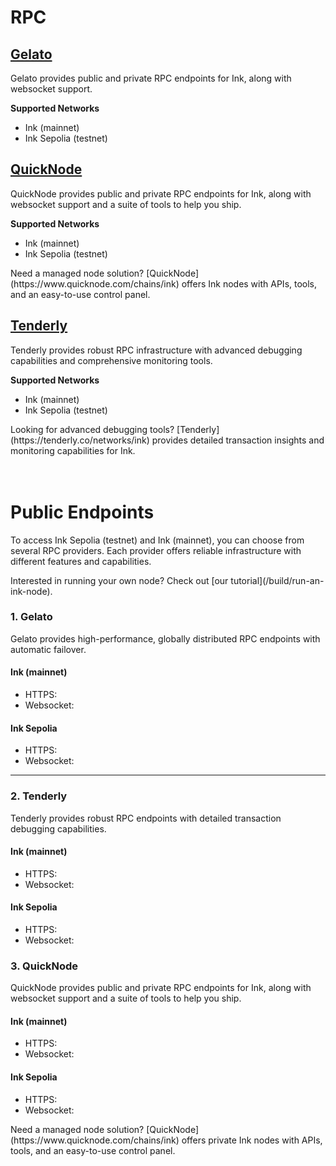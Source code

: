 
# RPC

## [Gelato](https://gelato.network)

Gelato provides public and private RPC endpoints for Ink, along with websocket support.

**Supported Networks**

- Ink (mainnet)
- Ink Sepolia (testnet)

## [QuickNode](https://www.quicknode.com)

QuickNode provides public and private RPC endpoints for Ink, along with websocket support and a suite of tools to help you ship.

**Supported Networks**

- Ink (mainnet)
- Ink Sepolia (testnet)

<Callout type="info">
  Need a managed node solution?
  [QuickNode](https://www.quicknode.com/chains/ink) offers Ink nodes with APIs,
  tools, and an easy-to-use control panel.
</Callout>

## [Tenderly](https://tenderly.co)

Tenderly provides robust RPC infrastructure with advanced debugging capabilities and comprehensive monitoring tools.

**Supported Networks**

- Ink (mainnet)
- Ink Sepolia (testnet)

<Callout type="info">
  Looking for advanced debugging tools?
  [Tenderly](https://tenderly.co/networks/ink) provides detailed transaction
  insights and monitoring capabilities for Ink.
</Callout>

<br />
<br />
<br />

# Public Endpoints

To access Ink Sepolia (testnet) and Ink (mainnet), you can choose from several RPC providers. Each provider offers reliable infrastructure with different features and capabilities.

<Callout type="info" emoji="ℹ️">
  Interested in running your own node? Check out [our
  tutorial](/build/run-an-ink-node).
</Callout>

### 1. Gelato

Gelato provides high-performance, globally distributed RPC endpoints with automatic failover.

#### Ink (mainnet)

- HTTPS: <CopyableCode code="https://rpc-gel.inkonchain.com" />
- Websocket: <CopyableCode code="wss://ws-gel.inkonchain.com" />

#### Ink Sepolia

- HTTPS: <CopyableCode code="https://rpc-gel-sepolia.inkonchain.com" />
- Websocket: <CopyableCode code="wss://ws-gel-sepolia.inkonchain.com" />

---

### 2. Tenderly

Tenderly provides robust RPC endpoints with detailed transaction debugging capabilities.

#### Ink (mainnet)

- HTTPS: <CopyableCode code="https://rpc-ten.inkonchain.com" />
- Websocket: <CopyableCode code="wss://rpc-ten.inkonchain.com" />

#### Ink Sepolia

- HTTPS: <CopyableCode code="https://rpc-ten-sepolia.inkonchain.com" />
- Websocket: <CopyableCode code="wss://rpc-ten-sepolia.inkonchain.com" />

### 3. QuickNode

QuickNode provides public and private RPC endpoints for Ink, along with websocket support and a suite of tools to help you ship.

#### Ink (mainnet)

- HTTPS: <CopyableCode code="https://rpc-qnd.inkonchain.com" />
- Websocket: <CopyableCode code="wss://rpc-qnd.inkonchain.com" />

#### Ink Sepolia

- HTTPS: <CopyableCode code="https://rpc-qnd-sepolia.inkonchain.com" />
- Websocket: <CopyableCode code="wss://rpc-qnd-sepolia.inkonchain.com" />

<Callout type="info">
  Need a managed node solution?
  [QuickNode](https://www.quicknode.com/chains/ink) offers private Ink nodes
  with APIs, tools, and an easy-to-use control panel.
</Callout>
